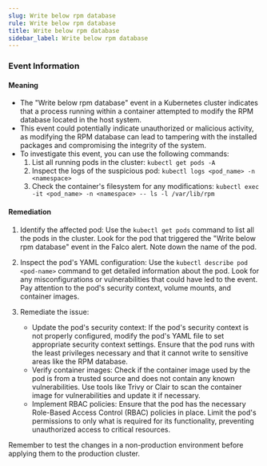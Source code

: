 ```yaml
--- 
slug: Write below rpm database
rule: Write below rpm database
title: Write below rpm database
sidebar_label: Write below rpm database
---
```

                   
### Event Information

#### Meaning

- The "Write below rpm database" event in a Kubernetes cluster indicates that a process running within a container attempted to modify the RPM database located in the host system.
- This event could potentially indicate unauthorized or malicious activity, as modifying the RPM database can lead to tampering with the installed packages and compromising the integrity of the system.
- To investigate this event, you can use the following commands:
  1. List all running pods in the cluster: `kubectl get pods -A`
  2. Inspect the logs of the suspicious pod: `kubectl logs <pod_name> -n <namespace>`
  3. Check the container's filesystem for any modifications: `kubectl exec -it <pod_name> -n <namespace> -- ls -l /var/lib/rpm`

#### Remediation

1. Identify the affected pod: Use the `kubectl get pods` command to list all the pods in the cluster. Look for the pod that triggered the "Write below rpm database" event in the Falco alert. Note down the name of the pod.

2. Inspect the pod's YAML configuration: Use the `kubectl describe pod <pod-name>` command to get detailed information about the pod. Look for any misconfigurations or vulnerabilities that could have led to the event. Pay attention to the pod's security context, volume mounts, and container images.

3. Remediate the issue:
   - Update the pod's security context: If the pod's security context is not properly configured, modify the pod's YAML file to set appropriate security context settings. Ensure that the pod runs with the least privileges necessary and that it cannot write to sensitive areas like the RPM database.
   - Verify container images: Check if the container image used by the pod is from a trusted source and does not contain any known vulnerabilities. Use tools like Trivy or Clair to scan the container image for vulnerabilities and update it if necessary.
   - Implement RBAC policies: Ensure that the pod has the necessary Role-Based Access Control (RBAC) policies in place. Limit the pod's permissions to only what is required for its functionality, preventing unauthorized access to critical resources.

Remember to test the changes in a non-production environment before applying them to the production cluster.


 
